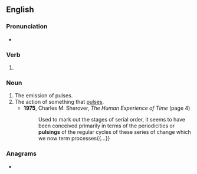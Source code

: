==English==

===Pronunciation===
* {{IPA|/ˈpʌlsɪŋ/|lang=en}}

===Verb===
{{head|en|present participle}}

# {{present participle of|pulse|lang=en|nocat=1}}

===Noun===
{{en-noun}}

# The emission of pulses.
# The action of something that [[pulse]]s.
#* '''1975''', Charles M. Sherover, ''The Human Experience of Time'' (page 4)
#*: Used to mark out the stages of serial order, it seems to have been conceived primarily in terms of the periodicities or '''pulsings''' of the regular cycles of these series of change which we now term processes{{...}}

===Anagrams===
* {{anagrams|en|plug-ins|plugins|plugs in|plusing|pulings}}